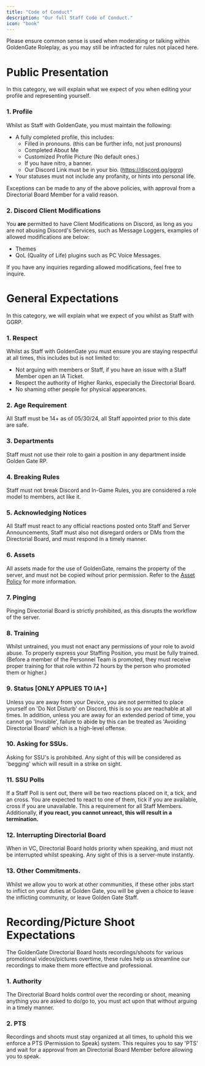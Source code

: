 ```yaml
---
title: "Code of Conduct"
description: "Our full Staff Code of Conduct."
icon: "book"
---
```


<Warning>Please ensure common sense is used when moderating or talking within GoldenGate Roleplay, as you may still be infracted for rules not placed here.</Warning>

# Public Presentation
<Info>In this category, we will explain what we expect of you when editing your profile and representing yourself.</Info>

### 1. Profile
Whilst as Staff with GoldenGate, you must maintain the following:
- A fully completed profile, this includes:
  - Filled in pronouns. (this can be further info, not just pronouns)
  - Completed About Me
  - Customized Profile Picture (No default ones.)
  - If you have nitro, a banner.
  - Our Discord Link must be in your bio. (https://discord.gg/ggrp)
- Your statuses must not include any profanity, or hints into personal life.

<Info>Exceptions can be made to any of the above policies, with approval from a Directorial Board Member for a valid reason.</Info>

### 2. Discord Client Modifications
You **are** permitted to have Client Modifications on Discord, as long as you are not abusing Discord's Services, such as Message Loggers, examples of allowed modifications are below:

- Themes
- QoL (Quality of Life) plugins such as PC Voice Messages.

<Note>If you have any inquiries regarding allowed modifications, feel free to inquire.</Note>

# General Expectations
<Info>In this category, we will explain what we expect of you whilst as Staff with GGRP.</Info>

### 1. Respect
Whilst as Staff with GoldenGate you must ensure you are staying respectful at all times, this includes but is not limited to:

- Not arguing with members or Staff, if you have an issue with a Staff Member open an IA Ticket.
- Respect the authority of Higher Ranks, especially the Directorial Board.
- No shaming other people for physical appearances.

### 2. Age Requirement
All Staff must be 14+ as of 05/30/24, all Staff appointed prior to this date are safe.

### 3. Departments
Staff must not use their role to gain a position in any department inside Golden Gate RP.

### 4. Breaking Rules
Staff must not break Discord and In-Game Rules, you are considered a role model to members, act like it.

### 5. Acknowledging Notices
All Staff must react to any official reactions posted onto Staff and Server Announcements, Staff must also not disregard orders or DMs from the Directorial Board, and must respond in a timely manner.

### 6. Assets
All assets made for the use of GoldenGate, remains the property of the server, and must not be copied wihout prior permission. Refer to the [Asset Policy](https://staff.osrp.site/Information/Asset%20Policy) for more information.

### 7. Pinging
Pinging Directorial Board is strictly prohibited, as this disrupts the workflow of the server.

### 8. Training
Whilst untrained, you must not enact any permissions of your role to avoid abuse. To properly express your Staffing Position, you must be fully trained. (Before a member of the Personnel Team is promoted, they must receive proper training for that role within 72 hours by the person who promoted them or higher.)

### 9. Status [ONLY APPLIES TO IA+]
Unless you are away from your Device, you are not permitted to place yourself on 'Do Not Disturb' on Discord, this is so you are reachable at all times. In addition, unless you are away for an extended period of time, you cannot go 'Invisible', failure to abide by this can be treated as 'Avoiding Directorial Board' which is a high-level offense.

### 10. Asking for SSUs.
Asking for SSU's is prohibited. Any sight of this will be considered as 'begging' which will result in a strike on sight.

### 11. SSU Polls
If a Staff Poll is sent out, there will be two reactions placed on it, a tick, and an cross. You are expected to react to one of them, tick if you are available, cross if you are unavailable. This a requirement for all Staff Members. Additionally, **if you react, you cannot unreact, this will result in a termination.**

### 12. Interrupting Directorial Board
When in VC, Directorial Board holds priority when speaking, and must not be interrupted whilst speaking. Any sight of this is a server-mute instantly.

### 13. Other Commitments.
Whilst we allow you to work at other communities, if these other jobs start to inflict on your duties at Golden Gate, you will be given a choice to leave the inflicting community, or leave Golden Gate Staff.

# Recording/Picture Shoot Expectations
<Info>The GoldenGate Directorial Board hosts recordings/shoots for various promotional videos/pictures overtime, these rules help us streamline our recordings to make them more effective and professional.</Info>

### 1. Authority
The Directorial Board holds control over the recording or shoot, meaning anything you are asked to do/go to, you must act upon that without arguing in a timely manner.

### 2. PTS
Recordings and shoots must stay organized at all times, to uphold this we enforce a PTS (Permission to Speak) system. This requires you to say 'PTS' and wait for a approval from an Directorial Board Member before allowing you to speak.
